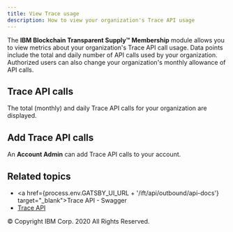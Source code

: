```yaml
---
title: View Trace usage
description: How to view your organization's Trace API usage
---
```


<PageDescription>

The **IBM Blockchain Transparent Supply™** **Membership** module allows you to view metrics about
your organization's Trace API call usage. Data points include the total and daily
number of API calls used by your organization. Authorized users can also change
your organization's monthly allowance of API calls.

</PageDescription>

## Trace API calls

The total (monthly) and daily Trace API calls for your organization are displayed.

## Add Trace API calls

An **Account Admin** can add Trace API calls to your account.

## Related topics

- <a href={process.env.GATSBY_UI_URL + '/ift/api/outbound/api-docs'} target="_blank">Trace API - Swagger</a>
- [Trace API](/apis/trace-api)

<PageCopyright>© Copyright IBM Corp. 2020 All Rights Reserved.</PageCopyright>
